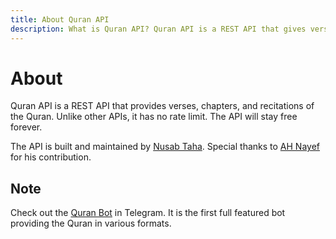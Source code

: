 ```yaml
---
title: About Quran API
description: What is Quran API? Quran API is a REST API that gives verses, chapters, translations, and recitations of the Quran. It is free to use and doesn't have any rate limit.
---
```


# About

Quran API is a REST API that provides verses, chapters, and recitations of the Quran.
Unlike other APIs, it has no rate limit. The API will stay free forever.

The API is built and maintained by [Nusab Taha](https://nusab19.pages.dev).
Special thanks to [AH Nayef](https://github.com/ahnayef) for his contribution.

## Note

Check out the [Quran Bot](https://t.me/AlFurqanRobot) in Telegram. It is the first full featured bot providing the Quran in various formats.
